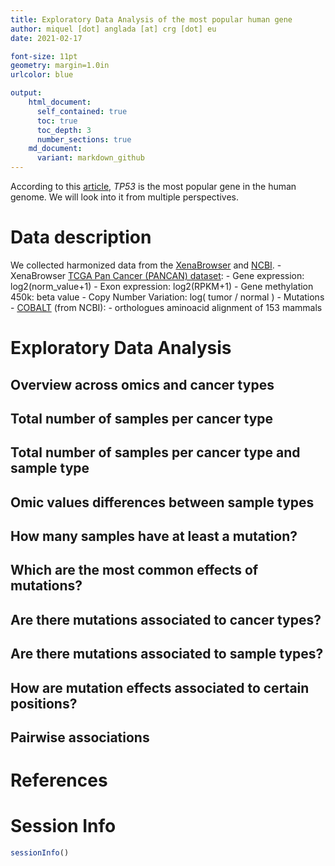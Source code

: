 ```yaml
---
title: Exploratory Data Analysis of the most popular human gene
author: miquel [dot] anglada [at] crg [dot] eu
date: 2021-02-17

font-size: 11pt
geometry: margin=1.0in
urlcolor: blue

output:
    html_document:
      self_contained: true
      toc: true
      toc_depth: 3
      number_sections: true
    md_document:
      variant: markdown_github
---
```


According to this [article](https://www.nature.com/articles/d41586-017-07291-9), *TP53* is the most popular gene in the human genome.
We will look into it from multiple perspectives.

# Data description
We collected harmonized data from the [XenaBrowser]() and [NCBI]().
- XenaBrowser [TCGA Pan Cancer (PANCAN) dataset](https://xenabrowser.net/datapages/?cohort=TCGA%20Pan-Cancer%20(PANCAN)&removeHub=https%3A%2F%2Fxena.treehouse.gi.ucsc.edu%3A443):
  - Gene expression: log2(norm_value+1)
  - Exon expression: log2(RPKM+1)
  - Gene methylation 450k: beta value
  - Copy Number Variation: log( tumor / normal )
  - Mutations
- [COBALT](https://www.ncbi.nlm.nih.gov/gene/7157/ortholog/?scope=40674) (from NCBI):
  - orthologues aminoacid alignment of 153 mammals
  
# Exploratory Data Analysis
## Overview across omics and cancer types
## Total number of samples per cancer type
## Total number of samples per cancer type and sample type
## Omic values differences between sample types
## How many samples have at least a mutation?
## Which are the most common effects of mutations?
## Are there mutations associated to cancer types?
## Are there mutations associated to sample types?
## How are mutation effects associated to certain positions?
## Pairwise associations

# References

# Session Info
```r
sessionInfo()
```